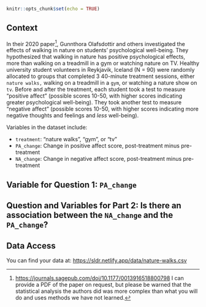 

```r
knitr::opts_chunk$set(echo = TRUE)
```

## Context

In their 2020 paper^[<https://journals.sagepub.com/doi/10.1177/0013916518800798> I can provide a PDF of the paper on request, but please be warned that the statistical analysis the authors did was more complex than what you will do and uses methods we have not learned.], Gunnthora Olafsdottir and others investigated the effects of walking in nature on students' psychological well-being. They hypothesized that walking in nature has positive psychological effects, more than walking on a treadmill in a gym or watching nature on TV. Healthy university student volunteers in Reykjavik, Iceland (N = 90) were randomly allocated to groups that completed 3 40-minute treatment sessions, either `nature walks,` walking on a treadmill in a `gym`, or watching a nature show on `tv`. Before and after the treatment, each student took a test to measure "positive affect" (possible scores 10-50, with higher scores indicating greater psychological well-being).  They took another test to measure "negative affect" (possible scores 10-50, with higher scores indicating more negative thoughts and feelings and *less* well-being). 

Variables in the dataset include:

- `treatment`: "nature walks", "gym", or "tv"
- `PA_change`: Change in positive affect score, post-treatment minus pre-treatment
- `NA_change`: Change in negative affect score, post-treatment minus pre-treatment


## Variable for Question 1: `PA_change`



## Question and Variables for Part 2: Is there an association between the `NA_change` and the `PA_change`?

<!-- Note, lack of relationship is due to simulation methond! -->


## Data Access

You can find your data at: <https://sldr.netlify.app/data/nature-walks.csv>

<!-- ## Notes -->
